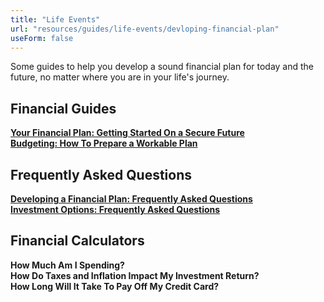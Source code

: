 ```yaml
---
title: "Life Events"
url: "resources/guides/life-events/devloping-financial-plan"
useForm: false
---
```


  
Some guides to help you develop a sound financial plan for today and the future, no matter where you are in your life's journey.  
  

Financial Guides
----------------

[**Your Financial Plan: Getting Started On a Secure Future**](/resources/guides/life-events/devloping-financial-plan-fg)  
[**Budgeting: How To Prepare a Workable Plan**](/resources/guides/budgeting-fg)  


Frequently Asked Questions
--------------------------

[**Developing a Financial Plan: Frequently Asked Questions**](/resources/guides/investment-strategies/developing-financial-plan-faq)  
[**Investment Options: Frequently Asked Questions**](/resources/guides/investment-strategies/investment-option-faq)  


Financial Calculators
---------------------

**How Much Am I Spending?**  
**How Do Taxes and Inflation Impact My Investment Return?**  
**How Long Will It Take To Pay Off My Credit Card?**
